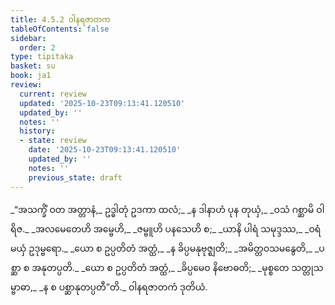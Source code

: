 ```yaml
---
title: 4.5.2 ဝါနရဇာတက
tableOfContents: false
sidebar:
  order: 2
type: tipitaka
basket: su
book: ja1
review:
  current: review
  updated: '2025-10-23T09:13:41.120510'
  updated_by: ''
  notes: ''
  history:
  - state: review
    date: '2025-10-23T09:13:41.120510'
    updated_by: ''
    notes: ''
    previous_state: draft
---
```



<ReviewStatus review={frontmatter.review} showDetails={true} />

<HypothesisAnnotation frontmatter={frontmatter} />

<DynamicBreadcrumb />

<Division number="165" book="ja1" e="ch" v="22" p="115">

<Paragraph number="1096" type="verses" book="ja1">
_“အသက္ခိံ ဝတ အတ္တာနံ,_  
ဥဒ္ဓါတုံ ဥဒကာ ထလံ;_  
_န ဒါနာဟံ ပုန တုယှံ,_  
_ဝသံ ဂစ္ဆာမိ ဝါရိဇ._  

</Paragraph>

</Division>
<Division number="166" book="ja1" e="ch" v="22" p="115">

<Paragraph number="1097" type="verses" book="ja1">
_အလမေတေဟိ အမ္ဗေဟိ,_  
_ဇမ္ဗူဟိ ပနသေဟိ စ;_  
_ယာနိ ပါရံ သမုဒ္ဒဿ,_  
_ဝရံ မယှံ ဥဒုမ္ဗရော._  

</Paragraph>

</Division>
<Division number="167" book="ja1" e="ch" v="22" p="115">

<Paragraph number="1098" type="verses" book="ja1">
_ယော စ ဥပ္ပတိတံ အတ္ထံ,_  
_န ခိပ္ပမနုဗုဇ္ဈတိ;_  
_အမိတ္တဝသမနွေတိ,_  
_ပစ္ဆာ စ အနုတပ္ပတိ._  

</Paragraph>

</Division>
<Division number="168" book="ja1" e="ch" v="22" p="115">

<Paragraph number="1099" type="verses" book="ja1">
_ယော စ ဥပ္ပတိတံ အတ္ထံ,_  
_ခိပ္ပမေဝ နိဗောဓတိ;_  
_မုစ္စတေ သတ္တုသမ္ဗာဓာ,_  
_န စ ပစ္ဆာနုတပ္ပတီ”တိ._  


</Paragraph>
</Division>

<Paragraph number="1100" type="center" book="ja1">
ဝါနရဇာတကံ ဒုတိယံ.
</Paragraph>